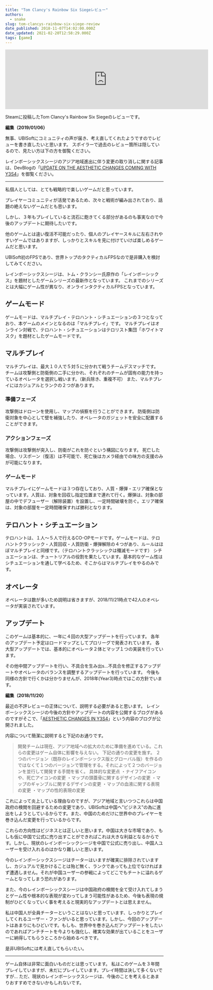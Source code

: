 ```yaml
---
title: "Tom Clancy's Rainbow Six Siegeレビュー"
authors:
  - snake
slug: tom-clancys-rainbow-six-siege-review
date_published: 2018-11-07T14:02:00.000Z
date_updated: 2021-02-20T12:58:29.000Z
tags: [game]
---
```


<iframe src="https://store.steampowered.com/widget/359550/88521/" frameborder="0" width="646" height="190"></iframe>

Steamに投稿したTom Clancy's Rainbow Six Siegeのレビューです。

**編集（2019/01/06）**

無事、UBISoftにコミュニティの声が届き、考え直してくれたようですのでレビューを書き直したいと思います。
スポイラーで過去のレビュー箇所は隠しているので、見たい方は下の方を御覧ください。

レインボーシックスシージのアジア地域進出に伴う変更の取り消しに関する記事は、DevBlogの「[UPDATE ON THE AESTHETIC CHANGES COMING WITH Y3S4](https://rainbow6.ubisoft.com/siege/en-us/news/152-340339-16/update-on-the-aesthetic-changes-coming-with-y3s4)」を御覧ください。

---

私個人としては、とても戦略的で楽しいゲームだと思っています。

プレイヤーコミュニティが活発であるため、次々と戦術が編み出されており、話題の絶えないゲームだとも思います。

しかし、３年もプレイしていると流石に飽きてくる部分があるのも事実なので今後のアップデートに期待したいです。

他のゲームとは違い復活不可能だったり、個人のプレイヤースキルに左右されやすいゲームではありますが、しっかりとスキルを見に付けていけば楽しめるゲームだと思います。

UBISoft初のFPSであり、世界トップのタクティカルFPSなので是非購入を検討してみてください。

レインボーシックスシージは、トム・クランシー氏原作の「レインボーシックス」を題材としたゲームシリーズの最新作となっています。
これまでのシリーズとは大幅にゲーム性が異なり、オンラインタクティカルFPSとなっています。

## ゲームモード

ゲームモードは、マルチプレイ・テロハント・シチュエーションの３つとなっており、本ゲームのメインとなるのは「マルチプレイ」です。
マルチプレイはオンライン対戦で、テロハント・シチュエーションはテロリスト集団「ホワイトマスク」を題材としたゲームモードです。

## マルチプレイ

マルチプレイは、最大１０人で５対５に分かれて戦うチームデスマッチです。
チームは攻撃側と防衛側の二手に分かれ、それぞれのチームが固有の能力を持っているオペレータを選択し戦います。（新兵除き、重複不可）
また、マルチプレイにはカジュアルとランクの２つがあります。

### 準備フェーズ

攻撃側はドローンを使用し、マップの偵察を行うことができます。
防衛側は防衛対象を中心として壁を補強したり、オペレータのガジェットを安全に配置することができます。

### アクションフェーズ

攻撃側は攻撃側が突入し、防衛がこれを防ぐという構図になります。
死亡した場合、リスポーン（復活）は不可能で、死亡後はカメラ経由での味方の支援のみが可能になります。

### ゲームモード

マルチプレイにゲームモードは３つ存在しており、人質・爆弾・エリア確保となっています。人質は、対象を回収し指定位置まで連れて行く。爆弾は、対象の部屋の中でデフューザー（解除装置）を設置し、一定時間破壊を防ぐ。エリア確保は、対象の部屋を一定時間確保すれば勝利となります。

## テロハント・シチュエーション

テロハントは、１人～５人で行えるCO-OPモードです。ゲームモードは、テロハントクラッシック・人質回収・人質防衛・爆弾解除の４つがあり、ルールはほぼマルチプレイと同様です。（テロハントクラッシックは殲滅モードです）
シチュエーションは、チュートリアルの役割を果たしています。基本的なゲーム性はシチュエーションを通して学べるため、そこからはマルチプレイをやるのみです。

## オペレータ

オペレータは数が多いため説明は省きますが、2018/11/21時点で42人のオペレータが実装されています。

## アップデート

このゲームは基本的に、一年に４回の大型アップデートを行っています。
各年のアップデート予定はロードマップとしてプロリーグで発表されています。
各大型アップデートでは、基本的にオペレータ２体とマップ１つの実装を行っています。

その他中間アップデートを行い、不具合を生み出s...不具合を修正するアップデートやオペレータのバランスを調整するアップデートを行っています。
今後も同様の方針で行くかは分かりませんが、2018年(Year3)時点ではこの方針でいます。

**編集（2018/11/20）**

最近の不評レビューの正体について、説明する必要があると思います。
レインボーシックスシージの今後の方針やアップデートの内容を公開するブログがあるのですがそこで、「[AESTHETIC CHANGES IN Y3S4](https://rainbow6.ubisoft.com/siege/en-us/news/152-337194-16/aesthetic-changes-in-y3s4)」という内容のブログが公開されました。

内容について簡潔に説明すると下記のお通りです。

> 開発チームは現在、アジア地域への拡大のために準備を進めている。これらの変更はゲーム自体に影響を与えない。
> 下記の通りの変更を施す。
> ２つのバージョン（既存のレインボーシックス版とグローバル版）を作るのではなくて１つのバージョンで管理をする。それによって２つのバージョンを並行して開発する手間を省く。
> 具体的な変更点
> ・ナイフアイコンや、死亡アイコンの変更
> ・マップの頭蓋骨に関するデザインの変更
> ・マップのギャンブルに関するデザインの変更
> ・マップの血液に関する表現の変更
> ・マップの性的表現の変更

これによって炎上している理由なのですが、アジア地域と言いつつこれらは中国政府の検閲を回避するための変更であり、UBISoftは中国へ”ビジネス”の為に進出をしようとしているからです。また、中国のためだけに世界中のプレイヤーを巻き込んだ変更を行っているからです。

これらの方向性はビジネスとは正しいと思います。中国は大きな市場であり、もしも仮に中国で公式に売り出すことができればこれは大きな利益となるからです。しかし、現状のレインボーシックシージを中国で公式に売り出し、中国人ユーザーを受け入れるのはかなり難しいと思います。

今のレインボーシックスシージはチーターはいますが確実に排除されていますし、カジュアルで見かけることは殆ど無く、ランクであっても上位でなければまず遭遇しません。それが中国ユーザーの参戦によってどこでもチートに溢れるゲームとなってしまう恐れがあります。

また、今のレインボーシックスシージは中国政府の検閲を全て受け入れてしまうとゲーム性や根本的な表現が変わってしまう可能性があるため、今後も表現の規制がひどくなっていく事を考えると現実的なアップデートとは思えません。

私は中国人が全員チーターということはないと思っています、しっかりとプレイしてくれるユーザー・ファンがいると思っています。しかし、今回のアップデートはあまりにもひどいです。もしも、世界中を巻き込んだアップデートをしたいのであればアンチチートを今よりも強化し、確実な効果が出ていることをユーザーに納得してもらうところから始めるべきです。

是非UBISoftには考え直してもらいたい。

---

ゲーム自体は非常に面白いものだとは思っています。
私はこのゲームを３年間プレイしていますが、未だにプレイしています。プレイ時間は決して多くないですが...
ただ、現状のレインボーシックスシージは、今後のことを考えるとあまりおすすめできないかもしれないです。
